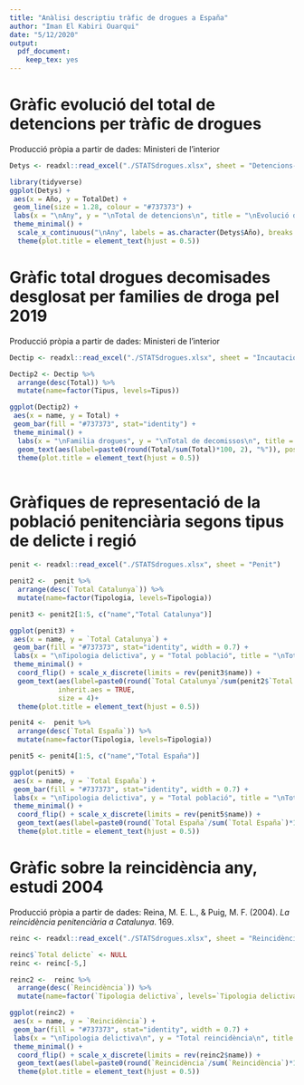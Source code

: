 ---
title: "Anàlisi descriptiu tràfic de drogues a España"
author: "Iman El Kabiri Ouarqui"
date: "5/12/2020"
output:
  pdf_document:
    keep_tex: yes
---
# Gràfic evolució del total de detencions per tràfic de drogues

Producció pròpia a partir de dades: Ministeri de l'interior

```{r}
Detys <- readxl::read_excel("./STATSdrogues.xlsx", sheet = "Detencions-any") 
```

```{r message=FALSE}

library(tidyverse)
ggplot(Detys) +
 aes(x = Año, y = TotalDet) +
 geom_line(size = 1.28, colour = "#737373") +
 labs(x = "\nAny", y = "\nTotal de detencions\n", title = "\nEvolució de les detencions per tràfic de drogues a España\n") +
 theme_minimal() +
  scale_x_continuous("\nAny", labels = as.character(Detys$Año), breaks = Detys$Año) +
  theme(plot.title = element_text(hjust = 0.5))

```

# Gràfic total drogues decomisades desglosat per families de droga pel 2019

Producció pròpia a partir de dades: Ministeri de l'interior

```{r}
Dectip <- readxl::read_excel("./STATSdrogues.xlsx", sheet = "Incautacions-tipus") 
```

```{r message=FALSE, fig.height=6}
Dectip2 <- Dectip %>% 
  arrange(desc(Total)) %>% 
  mutate(name=factor(Tipus, levels=Tipus))

ggplot(Dectip2) +
 aes(x = name, y = Total) +
 geom_bar(fill = "#737373", stat="identity") +
 theme_minimal() +
  labs(x = "\nFamilia drogues", y = "\nTotal de decomissos\n", title = "\nTotal de decomissos per familia de drogues al 2019 (tant per cent \n respecte el total de decomissos)\n") +
  geom_text(aes(label=paste0(round(Total/sum(Total)*100, 2), "%")), position=position_dodge(width=0.9), vjust=-0.5) +
  theme(plot.title = element_text(hjust = 0.5))



```

# Gràfiques de representació de la població penitenciària segons tipus de delicte i regió

```{r}
penit <- readxl::read_excel("./STATSdrogues.xlsx", sheet = "Penit") 
```

```{r fig.width=9}
penit2 <-  penit %>% 
  arrange(desc(`Total Catalunya`)) %>% 
  mutate(name=factor(Tipologia, levels=Tipologia))

penit3 <- penit2[1:5, c("name","Total Catalunya")]

ggplot(penit3) +
 aes(x = name, y = `Total Catalunya`) +
 geom_bar(fill = "#737373", stat="identity", width = 0.7) +
 labs(x = "\nTipologia delictiva", y = "Total població", title = "\nTotal població penitenciàra per tipologia delictiva a Catalunya el 2019\n", subtitle = "Dades referents als 5 primers delictes més freqüents") +
 theme_minimal() +
  coord_flip() + scale_x_discrete(limits = rev(penit3$name)) +
  geom_text(aes(label=paste0(round(`Total Catalunya`/sum(penit2$`Total Catalunya`)*100, 2), "%")), position=position_dodge(width=0.7), hjust=1,
            inherit.aes = TRUE,
            size = 4)+
  theme(plot.title = element_text(hjust = 0.5))

```


```{r fig.width=9}
penit4 <-  penit %>% 
  arrange(desc(`Total España`)) %>% 
  mutate(name=factor(Tipologia, levels=Tipologia))

penit5 <- penit4[1:5, c("name","Total España")]

ggplot(penit5) +
 aes(x = name, y = `Total España`) +
 geom_bar(fill = "#737373", stat="identity", width = 0.7) +
 labs(x = "\nTipologia delictiva", y = "Total població", title = "\nTotal població penitenciàra per tipologia delictiva a España el 2019\n", subtitle = "Dades referents als 5 primers delictes més freqüents") +
 theme_minimal() +
  coord_flip() + scale_x_discrete(limits = rev(penit5$name)) +
  geom_text(aes(label=paste0(round(`Total España`/sum(`Total España`)*100, 2), "%")), position=position_dodge(width=0.9),hjust=1)+
  theme(plot.title = element_text(hjust = 0.5))


```


# Gràfic sobre la reincidència any, estudi 2004

Producció pròpia a partir de dades: Reina, M. E. L., & Puig, M. F. (2004). *La reincidència penitenciària a Catalunya*. 169.

```{r}
reinc <- readxl::read_excel("./STATSdrogues.xlsx", sheet = "Reincidència")
```

```{r}
reinc$`Total delicte` <- NULL
reinc <- reinc[-5,]
```


```{r fig.width=9}
reinc2 <-  reinc %>% 
  arrange(desc(`Reincidència`)) %>% 
  mutate(name=factor(`Tipologia delictiva`, levels=`Tipologia delictiva`))

ggplot(reinc2) +
 aes(x = name, y = `Reincidència`) +
 geom_bar(fill = "#737373", stat="identity", width = 0.7) +
 labs(x = "\nTipologia delictiva\n", y = "Total reincidència\n", title = "\nTotal població reincident per tipologia delictiva a Cataluña 2004\n") +
 theme_minimal() +
  coord_flip() + scale_x_discrete(limits = rev(reinc2$name)) +
  geom_text(aes(label=paste0(round(`Reincidència`/sum(`Reincidència`)*100, 2), "%")), position=position_dodge(width=0.9),hjust=0.4)+
  theme(plot.title = element_text(hjust = 0.5))

```







